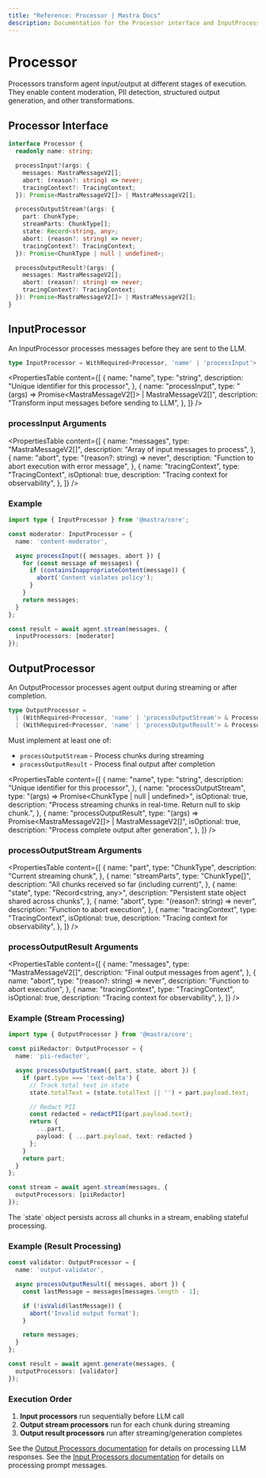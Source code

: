 ```yaml
---
title: "Reference: Processor | Mastra Docs"
description: Documentation for the Processor interface and InputProcessor/OutputProcessor types in Mastra
---
```



# Processor

Processors transform agent input/output at different stages of execution. They enable content moderation, PII detection, structured output generation, and other transformations.

## Processor Interface

```typescript
interface Processor {
  readonly name: string;

  processInput?(args: {
    messages: MastraMessageV2[];
    abort: (reason?: string) => never;
    tracingContext?: TracingContext;
  }): Promise<MastraMessageV2[]> | MastraMessageV2[];

  processOutputStream?(args: {
    part: ChunkType;
    streamParts: ChunkType[];
    state: Record<string, any>;
    abort: (reason?: string) => never;
    tracingContext?: TracingContext;
  }): Promise<ChunkType | null | undefined>;

  processOutputResult?(args: {
    messages: MastraMessageV2[];
    abort: (reason?: string) => never;
    tracingContext?: TracingContext;
  }): Promise<MastraMessageV2[]> | MastraMessageV2[];
}
```

## InputProcessor

An InputProcessor processes messages before they are sent to the LLM.

```typescript
type InputProcessor = WithRequired<Processor, 'name' | 'processInput'> & Processor;
```

<PropertiesTable
  content={[
    {
      name: "name",
      type: "string",
      description: "Unique identifier for this processor",
    },
    {
      name: "processInput",
      type: "(args) => Promise<MastraMessageV2[]> | MastraMessageV2[]",
      description: "Transform input messages before sending to LLM",
    },
  ]}
/>

### processInput Arguments

<PropertiesTable
  content={[
    {
      name: "messages",
      type: "MastraMessageV2[]",
      description: "Array of input messages to process",
    },
    {
      name: "abort",
      type: "(reason?: string) => never",
      description: "Function to abort execution with error message",
    },
    {
      name: "tracingContext",
      type: "TracingContext",
      isOptional: true,
      description: "Tracing context for observability",
    },
  ]}
/>

### Example

```typescript
import type { InputProcessor } from '@mastra/core';

const moderator: InputProcessor = {
  name: 'content-moderator',

  async processInput({ messages, abort }) {
    for (const message of messages) {
      if (containsInappropriateContent(message)) {
        abort('Content violates policy');
      }
    }
    return messages;
  }
};

const result = await agent.stream(messages, {
  inputProcessors: [moderator]
});
```

## OutputProcessor

An OutputProcessor processes agent output during streaming or after completion.

```typescript
type OutputProcessor =
  | (WithRequired<Processor, 'name' | 'processOutputStream'> & Processor)
  | (WithRequired<Processor, 'name' | 'processOutputResult'> & Processor);
```

Must implement at least one of:
- `processOutputStream` - Process chunks during streaming
- `processOutputResult` - Process final output after completion

<PropertiesTable
  content={[
    {
      name: "name",
      type: "string",
      description: "Unique identifier for this processor",
    },
    {
      name: "processOutputStream",
      type: "(args) => Promise<ChunkType | null | undefined>",
      isOptional: true,
      description: "Process streaming chunks in real-time. Return null to skip chunk.",
    },
    {
      name: "processOutputResult",
      type: "(args) => Promise<MastraMessageV2[]> | MastraMessageV2[]",
      isOptional: true,
      description: "Process complete output after generation",
    },
  ]}
/>

### processOutputStream Arguments

<PropertiesTable
  content={[
    {
      name: "part",
      type: "ChunkType",
      description: "Current streaming chunk",
    },
    {
      name: "streamParts",
      type: "ChunkType[]",
      description: "All chunks received so far (including current)",
    },
    {
      name: "state",
      type: "Record<string, any>",
      description: "Persistent state object shared across chunks",
    },
    {
      name: "abort",
      type: "(reason?: string) => never",
      description: "Function to abort execution",
    },
    {
      name: "tracingContext",
      type: "TracingContext",
      isOptional: true,
      description: "Tracing context for observability",
    },
  ]}
/>

### processOutputResult Arguments

<PropertiesTable
  content={[
    {
      name: "messages",
      type: "MastraMessageV2[]",
      description: "Final output messages from agent",
    },
    {
      name: "abort",
      type: "(reason?: string) => never",
      description: "Function to abort execution",
    },
    {
      name: "tracingContext",
      type: "TracingContext",
      isOptional: true,
      description: "Tracing context for observability",
    },
  ]}
/>

### Example (Stream Processing)

```typescript
import type { OutputProcessor } from '@mastra/core';

const piiRedactor: OutputProcessor = {
  name: 'pii-redactor',

  async processOutputStream({ part, state, abort }) {
    if (part.type === 'text-delta') {
      // Track total text in state
      state.totalText = (state.totalText || '') + part.payload.text;

      // Redact PII
      const redacted = redactPII(part.payload.text);
      return {
        ...part,
        payload: { ...part.payload, text: redacted }
      };
    }
    return part;
  }
};

const stream = await agent.stream(messages, {
  outputProcessors: [piiRedactor]
});
```

<Callout type="info">
The `state` object persists across all chunks in a stream, enabling stateful processing.
</Callout>

### Example (Result Processing)

```typescript
const validator: OutputProcessor = {
  name: 'output-validator',

  async processOutputResult({ messages, abort }) {
    const lastMessage = messages[messages.length - 1];

    if (!isValid(lastMessage)) {
      abort('Invalid output format');
    }

    return messages;
  }
};

const result = await agent.generate(messages, {
  outputProcessors: [validator]
});
```

### Execution Order

1. **Input processors** run sequentially before LLM call
2. **Output stream processors** run for each chunk during streaming
3. **Output result processors** run after streaming/generation completes


See the [Output Processors documentation](/docs/agents/output-processors) for details on processing LLM responses.
See the [Input Processors documentation](/docs/agents/input-processors) for details on processing prompt messages.

